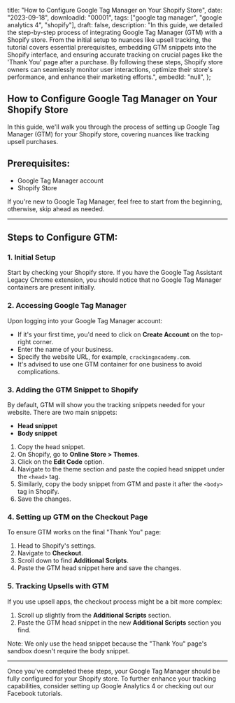  title: "How to Configure Google Tag Manager on Your Shopify Store",
 date: "2023-09-18",
 downloadId: "00001",
 tags: ["google tag manager", "google analytics 4", "shopify"],
 draft: false,
 description:
  "In this guide, we detailed the step-by-step process of integrating Google Tag Manager (GTM) with a Shopify store. From the initial setup to nuances like upsell tracking, the tutorial covers essential prerequisites, embedding GTM snippets into the Shopify interface, and ensuring accurate tracking on crucial pages like the 'Thank You' page after a purchase. By following these steps, Shopify store owners can seamlessly monitor user interactions, optimize their store's performance, and enhance their marketing efforts.",
 embedId: "null",
};

## How to Configure Google Tag Manager on Your Shopify Store

In this guide, we'll walk you through the process of setting up Google Tag Manager (GTM) for your Shopify store, covering nuances like tracking upsell purchases.

## Prerequisites:

- Google Tag Manager account
- Shopify Store

If you're new to Google Tag Manager, feel free to start from the beginning, otherwise, skip ahead as needed.

---

## Steps to Configure GTM:

### 1. Initial Setup

Start by checking your Shopify store. If you have the Google Tag Assistant Legacy Chrome extension, you should notice that no Google Tag Manager containers are present initially.

### 2. Accessing Google Tag Manager

Upon logging into your Google Tag Manager account:

- If it's your first time, you'd need to click on **Create Account** on the top-right corner.
- Enter the name of your business.
- Specify the website URL, for example, `crackingacademy.com`.
- It's advised to use one GTM container for one business to avoid complications.

### 3. Adding the GTM Snippet to Shopify

By default, GTM will show you the tracking snippets needed for your website. There are two main snippets:

- **Head snippet**
- **Body snippet**

1. Copy the head snippet.
2. On Shopify, go to **Online Store > Themes**.
3. Click on the **Edit Code** option.
4. Navigate to the theme section and paste the copied head snippet under the `<head>` tag.
5. Similarly, copy the body snippet from GTM and paste it after the `<body>` tag in Shopify.
6. Save the changes.

### 4. Setting up GTM on the Checkout Page

To ensure GTM works on the final "Thank You" page:

1. Head to Shopify's settings.
2. Navigate to **Checkout**.
3. Scroll down to find **Additional Scripts**.
4. Paste the GTM head snippet here and save the changes.

### 5. Tracking Upsells with GTM

If you use upsell apps, the checkout process might be a bit more complex:

1. Scroll up slightly from the **Additional Scripts** section.
2. Paste the GTM head snippet in the new **Additional Scripts** section you find.

Note: We only use the head snippet because the "Thank You" page's sandbox doesn't require the body snippet.

---

Once you've completed these steps, your Google Tag Manager should be fully configured for your Shopify store. To further enhance your tracking capabilities, consider setting up Google Analytics 4 or checking out our Facebook tutorials.
